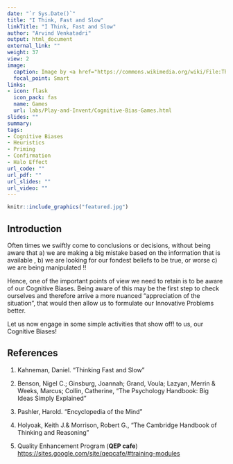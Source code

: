 ```yaml
---
date: "`r Sys.Date()`"
title: "I Think, Fast and Slow"
linkTitle: "I Think, Fast and Slow"
author: "Arvind Venkatadri"
output: html_document
external_link: ""
weight: 37
view: 2
image:
  caption: Image by <a href="https://commons.wikimedia.org/wiki/File:The_Cognitive_Bias_Codex_-_180%2B_biases,_designed_by_John_Manoogian_III_(jm3).png">Jm3</a>, <a href="https://creativecommons.org/licenses/by-sa/4.0">CC BY-SA 4.0</a>, via Wikimedia Commons
  focal_point: Smart
links:
- icon: flask
  icon_pack: fas
  name: Games
  url: labs/Play-and-Invent/Cognitive-Bias-Games.html
slides: ""
summary: 
tags:
- Cognitive Biases
- Heuristics
- Priming
- Confirmation
- Halo Effect
url_code: ""
url_pdf: ""
url_slides: ""
url_video: ""
---
```


```r
knitr::include_graphics("featured.jpg")

```

## Introduction

Often times we swiftly come to conclusions or decisions, without being aware that a) we are making a big mistake based on the information that is available , b) we are looking for our fondest beliefs to be true, or worse c) we are being manipulated !!

Hence, one of the important points of view we need to retain is to be aware of our Cognitive Biases. Being aware of this may be the first step to check ourselves and therefore arrive a more nuanced "appreciation of the situation", that would then allow us to formulate our Innovative Problems better. 

Let us now engage in some simple activities that show off! to us, our Cognitive Biases!


## References


1. Kahneman, Daniel. “Thinking Fast and Slow”

1. Benson, Nigel C.; Ginsburg, Joannah; Grand, Voula;  Lazyan, Merrin & Weeks, Marcus; Collin, Catherine, “The Psychology Handbook: Big Ideas Simply Explained”

1. Pashler, Harold. “Encyclopedia of the Mind”

1. Holyoak, Keith J.& Morrison, Robert G., “The Cambridge Handbook of Thinking and Reasoning” 


1. Quality Enhancement Program (**QEP cafe**) <https://sites.google.com/site/qepcafe/#training-modules>

